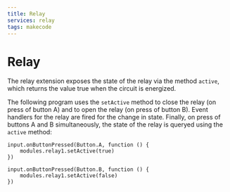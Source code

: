 ```yaml
---
title: Relay
services: relay
tags: makecode
---
```


# Relay

The relay extension exposes the state of the relay
via the method `active`, which returns the value
true when the circuit is energized.

The following program uses the `setActive` method to
close the relay (on press of button A) and to open
the relay (on press of button B). Event handlers for
the relay are fired for the change in state. Finally,
on press of buttons A and B simultaneously, the
state of the relay is queryed using the `active`
method:

```blocks
input.onButtonPressed(Button.A, function () {
    modules.relay1.setActive(true)
})

input.onButtonPressed(Button.B, function () {
    modules.relay1.setActive(false)
})
```

<MakeCodeExtensionFooter serviceName="relay" />